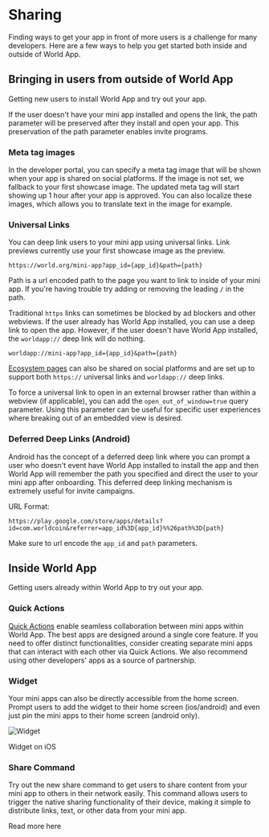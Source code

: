 
# Sharing

Finding ways to get your app in front of more users is a challenge for many developers.
Here are a few ways to help you get started both inside and outside of World App.

## Bringing in users from outside of World App

Getting new users to install World App and try out your app.

<Note type="info">
	If the user doesn't have your mini app installed and opens the link, the path parameter will be preserved after they
	install and open your app. This preservation of the path parameter enables invite programs.
</Note>

### Meta tag images

In the developer portal, you can specify a meta tag image that will be shown when your app is shared on
social platforms. If the image is not set, we fallback to your first showcase image.
The updated meta tag will start showing up 1 hour after your app is approved. You can also localize these images,
which allows you to translate text in the image for example.

### Universal Links

You can deep link users to your mini app using universal links. Link previews currently use your first showcase image as the preview.

```
https://world.org/mini-app?app_id={app_id}&path={path}
```

Path is a url encoded path to the page you want to link to inside of your mini app. If you're having trouble try adding or removing the leading `/` in the path.

Traditional `https` links can sometimes be blocked by ad blockers and other webviews. If the user already has World App installed, you can use a deep link to open the app.
However, if the user doesn't have World App installed, the `worldapp://` deep link will do nothing.

```
worldapp://mini-app?app_id={app_id}&path={path}
```

[Ecosystem pages](https://world.org/ecosystem/app_e8288209fbe1fc4a1b80619e925a79bd) can also be shared on social platforms and are set up to support both `https://` universal links and `worldapp://` deep links.

To force a universal link to open in an external browser rather than within a webview (if applicable), you can add the `open_out_of_window=true` query parameter. Using this parameter can be useful for specific user experiences where breaking out of an embedded view is desired.


### Deferred Deep Links (Android)
Android has the concept of a deferred deep link where you can prompt a user who doesn't event have 
World App installed to install the app and then World App will remember the path you specified
and direct the user to your mini app after onboarding. This deferred deep linking mechanism is extremely useful for invite campaigns.

URL Format:
```
https://play.google.com/store/apps/details?id=com.worldcoin&referrer=app_id%3D{app_id}%%26path%3D{path}
```
Make sure to url encode the `app_id` and `path` parameters.



## Inside World App

Getting users already within World App to try out your app.

### Quick Actions

[Quick Actions](/mini-apps/sharing/quick-actions) enable seamless collaboration between mini apps within World App. The best apps are designed around a single core feature.
If you need to offer distinct functionalities, consider creating separate mini apps that can interact with each other via Quick Actions.
We also recommend using other developers' apps as a source of partnership.

### Widget

Your mini apps can also be directly accessible from the home screen.
Prompt users to add the widget to their home screen (ios/android) and even just pin the mini apps to their home screen (android only).

<div className="flex flex-col items-center justify-center">
	<Image src="/images/docs/mini-apps/virality/widget.jpg" alt="Widget" width={300} height={300} />
	<p className="mt-1 text-sm italic">Widget on iOS</p>
</div>


### Share Command
Try out the new share command to get users to share content from your mini app to others in their network 
easily. This command allows users to trigger the native sharing functionality of their device, making it simple to distribute links, text, or other data from your mini app.
<Link href="/mini-apps/commands/share">Read more here</Link>

